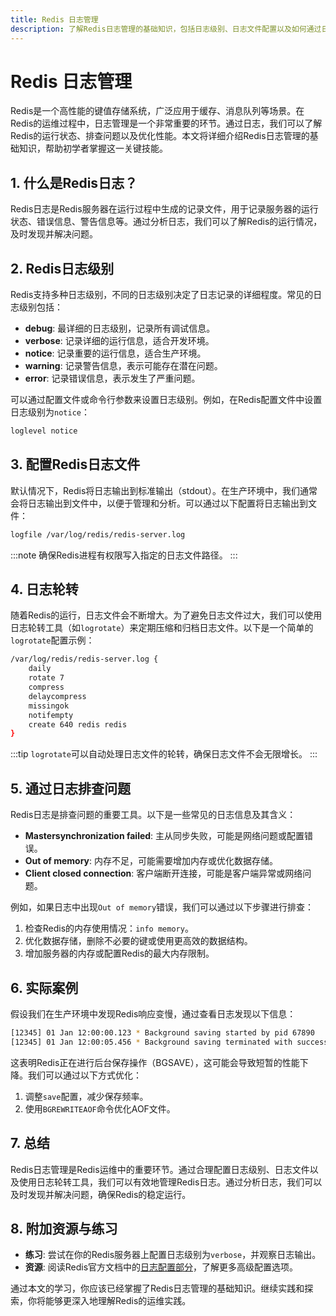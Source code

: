 ```yaml
---
title: Redis 日志管理
description: 了解Redis日志管理的基础知识，包括日志级别、日志文件配置以及如何通过日志进行故障排查。本文适合初学者，包含代码示例和实际案例。
---
```


# Redis 日志管理

Redis是一个高性能的键值存储系统，广泛应用于缓存、消息队列等场景。在Redis的运维过程中，日志管理是一个非常重要的环节。通过日志，我们可以了解Redis的运行状态、排查问题以及优化性能。本文将详细介绍Redis日志管理的基础知识，帮助初学者掌握这一关键技能。

## 1. 什么是Redis日志？

Redis日志是Redis服务器在运行过程中生成的记录文件，用于记录服务器的运行状态、错误信息、警告信息等。通过分析日志，我们可以了解Redis的运行情况，及时发现并解决问题。

## 2. Redis日志级别

Redis支持多种日志级别，不同的日志级别决定了日志记录的详细程度。常见的日志级别包括：

- **debug**: 最详细的日志级别，记录所有调试信息。
- **verbose**: 记录详细的运行信息，适合开发环境。
- **notice**: 记录重要的运行信息，适合生产环境。
- **warning**: 记录警告信息，表示可能存在潜在问题。
- **error**: 记录错误信息，表示发生了严重问题。

可以通过配置文件或命令行参数来设置日志级别。例如，在Redis配置文件中设置日志级别为`notice`：

```bash
loglevel notice
```

## 3. 配置Redis日志文件

默认情况下，Redis将日志输出到标准输出（stdout）。在生产环境中，我们通常会将日志输出到文件中，以便于管理和分析。可以通过以下配置将日志输出到文件：

```bash
logfile /var/log/redis/redis-server.log
```

:::note
确保Redis进程有权限写入指定的日志文件路径。
:::

## 4. 日志轮转

随着Redis的运行，日志文件会不断增大。为了避免日志文件过大，我们可以使用日志轮转工具（如`logrotate`）来定期压缩和归档日志文件。以下是一个简单的`logrotate`配置示例：

```bash
/var/log/redis/redis-server.log {
    daily
    rotate 7
    compress
    delaycompress
    missingok
    notifempty
    create 640 redis redis
}
```

:::tip
`logrotate`可以自动处理日志文件的轮转，确保日志文件不会无限增长。
:::

## 5. 通过日志排查问题

Redis日志是排查问题的重要工具。以下是一些常见的日志信息及其含义：

- **Mastersynchronization failed**: 主从同步失败，可能是网络问题或配置错误。
- **Out of memory**: 内存不足，可能需要增加内存或优化数据存储。
- **Client closed connection**: 客户端断开连接，可能是客户端异常或网络问题。

例如，如果日志中出现`Out of memory`错误，我们可以通过以下步骤进行排查：

1. 检查Redis的内存使用情况：`info memory`。
2. 优化数据存储，删除不必要的键或使用更高效的数据结构。
3. 增加服务器的内存或配置Redis的最大内存限制。

## 6. 实际案例

假设我们在生产环境中发现Redis响应变慢，通过查看日志发现以下信息：

```bash
[12345] 01 Jan 12:00:00.123 * Background saving started by pid 67890
[12345] 01 Jan 12:00:05.456 * Background saving terminated with success
```

这表明Redis正在进行后台保存操作（BGSAVE），这可能会导致短暂的性能下降。我们可以通过以下方式优化：

1. 调整`save`配置，减少保存频率。
2. 使用`BGREWRITEAOF`命令优化AOF文件。

## 7. 总结

Redis日志管理是Redis运维中的重要环节。通过合理配置日志级别、日志文件以及使用日志轮转工具，我们可以有效地管理Redis日志。通过分析日志，我们可以及时发现并解决问题，确保Redis的稳定运行。

## 8. 附加资源与练习

- **练习**: 尝试在你的Redis服务器上配置日志级别为`verbose`，并观察日志输出。
- **资源**: 阅读Redis官方文档中的[日志配置部分](https://redis.io/topics/logging)，了解更多高级配置选项。

通过本文的学习，你应该已经掌握了Redis日志管理的基础知识。继续实践和探索，你将能够更深入地理解Redis的运维实践。
